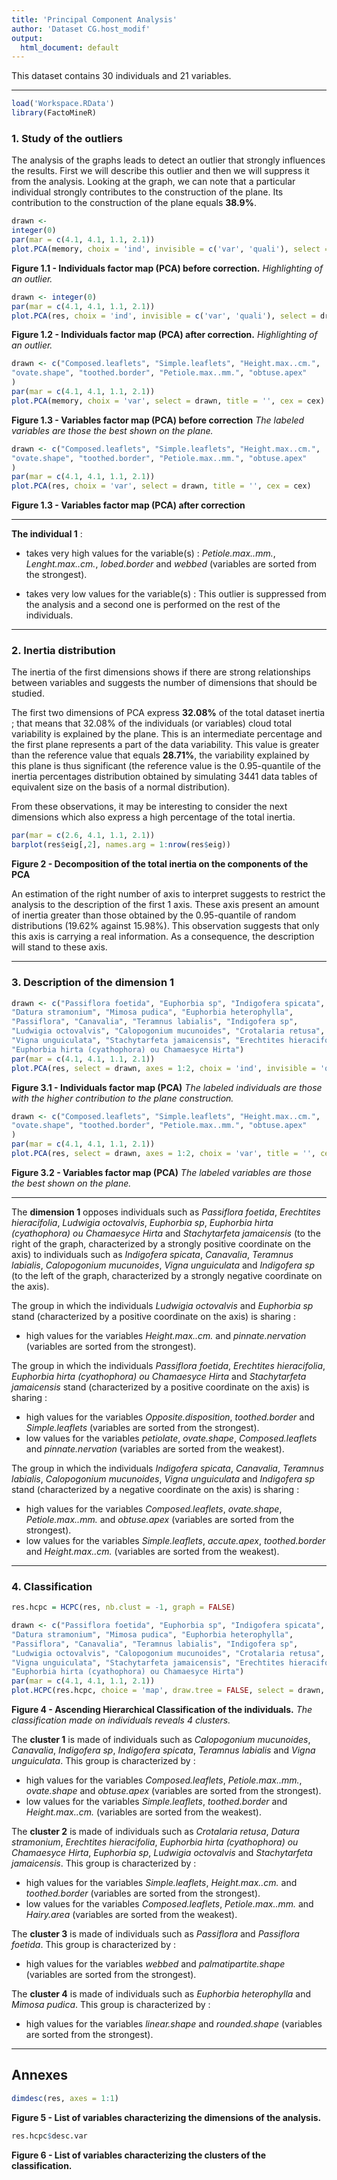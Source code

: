 ```yaml
---
title: 'Principal Component Analysis'
author: 'Dataset CG.host_modif'
output:
  html_document: default
---
```

This dataset contains 30 individuals and 21 variables.

- - -

```r
load('Workspace.RData')
library(FactoMineR)
```
### 1. Study of the outliers
The analysis of the graphs leads to detect an outlier that strongly influences the results. First we will describe this outlier and then we will suppress it from the analysis.
Looking at the graph, we can note that a particular individual strongly contributes to the construction of the plane. Its contribution to the construction of the plane equals **38.9%**.

```r
drawn <-
integer(0)
par(mar = c(4.1, 4.1, 1.1, 2.1))
plot.PCA(memory, choix = 'ind', invisible = c('var', 'quali'), select = drawn, title = '', cex = cex)
```

**Figure 1.1 - Individuals factor map (PCA) before correction.** 
*Highlighting of an outlier.* 

```r
drawn <- integer(0)
par(mar = c(4.1, 4.1, 1.1, 2.1))
plot.PCA(res, choix = 'ind', invisible = c('var', 'quali'), select = drawn, title = '', cex = cex)
```

**Figure 1.2 - Individuals factor map (PCA) after correction.** 
*Highlighting of an outlier.* 

```r
drawn <- c("Composed.leaflets", "Simple.leaflets", "Height.max..cm.", 
"ovate.shape", "toothed.border", "Petiole.max..mm.", "obtuse.apex"
)
par(mar = c(4.1, 4.1, 1.1, 2.1))
plot.PCA(memory, choix = 'var', select = drawn, title = '', cex = cex)
```

**Figure 1.3 - Variables factor map (PCA) before correction**
*The labeled variables are those the best shown on the plane.*

```r
drawn <- c("Composed.leaflets", "Simple.leaflets", "Height.max..cm.", 
"ovate.shape", "toothed.border", "Petiole.max..mm.", "obtuse.apex"
)
par(mar = c(4.1, 4.1, 1.1, 2.1))
plot.PCA(res, choix = 'var', select = drawn, title = '', cex = cex)
```

**Figure 1.3 - Variables factor map (PCA) after correction**

- - -

**The individual 1** :

- takes very high values for the variable(s) :
*Petiole.max..mm.*, *Lenght.max..cm.*, *lobed.border* and *webbed* (variables are sorted from the strongest).

- takes very low values for the variable(s) :
This outlier is suppressed from the analysis and a second one is performed on the rest of the individuals.

- - -

### 2. Inertia distribution
The inertia of the first dimensions shows if there are strong relationships between variables and suggests the number of dimensions that should be studied.

The first two dimensions of PCA express **32.08%** of the total dataset inertia ; that means that 32.08% of the individuals (or variables) cloud total variability is explained by the plane.
This is an intermediate percentage and the first plane represents a part of the data variability.
This value is greater than the reference value that equals **28.71%**, the variability explained by this plane is thus significant
(the reference value is the 0.95-quantile of the inertia percentages distribution obtained by simulating 3441 data tables of equivalent size on the basis of a normal distribution).

From these observations, it may be interesting to consider the next dimensions which also express a high percentage of the total inertia.

```r
par(mar = c(2.6, 4.1, 1.1, 2.1))
barplot(res$eig[,2], names.arg = 1:nrow(res$eig))
```

**Figure 2 - Decomposition of the total inertia on the components of the PCA**

An estimation of the right number of axis to interpret suggests to restrict the analysis to the description of the first 1 axis.
These axis present an amount of inertia greater than those obtained by the 0.95-quantile of random distributions (19.62% against 15.98%).
This observation suggests that only this axis is carrying a real information.
As a consequence, the description will stand to these axis.

- - -

### 3. Description of the dimension 1

```r
drawn <- c("Passiflora foetida", "Euphorbia sp", "Indigofera spicata", 
"Datura stramonium", "Mimosa pudica", "Euphorbia heterophylla", 
"Passiflora", "Canavalia", "Teramnus labialis", "Indigofera sp", 
"Ludwigia octovalvis", "Calopogonium mucunoides", "Crotalaria retusa", 
"Vigna unguiculata", "Stachytarfeta jamaicensis", "Erechtites hieracifolia", 
"Euphorbia hirta (cyathophora) ou Chamaesyce Hirta")
par(mar = c(4.1, 4.1, 1.1, 2.1))
plot.PCA(res, select = drawn, axes = 1:2, choix = 'ind', invisible = 'quali', title = '', cex = cex)
```

**Figure 3.1 - Individuals factor map (PCA)**
*The labeled individuals are those with the higher contribution to the plane construction.*

```r
drawn <- c("Composed.leaflets", "Simple.leaflets", "Height.max..cm.", 
"ovate.shape", "toothed.border", "Petiole.max..mm.", "obtuse.apex"
)
par(mar = c(4.1, 4.1, 1.1, 2.1))
plot.PCA(res, select = drawn, axes = 1:2, choix = 'var', title = '', cex = cex)
```

**Figure 3.2 - Variables factor map (PCA)**
*The labeled variables are those the best shown on the plane.*

* * *

The **dimension 1** opposes individuals such as *Passiflora foetida*, *Erechtites hieracifolia*, *Ludwigia octovalvis*, *Euphorbia sp*, *Euphorbia hirta (cyathophora) ou Chamaesyce Hirta* and *Stachytarfeta jamaicensis* (to the right of the graph, characterized by a strongly positive coordinate on the axis)
to individuals such as *Indigofera spicata*, *Canavalia*, *Teramnus labialis*, *Calopogonium mucunoides*, *Vigna unguiculata* and *Indigofera sp* (to the left of the graph, characterized by a strongly negative coordinate on the axis).

The group in which the individuals *Ludwigia octovalvis* and *Euphorbia sp* stand (characterized by a positive coordinate on the axis) is sharing :

- high values for the variables *Height.max..cm.* and *pinnate.nervation* (variables are sorted from the strongest).

The group in which the individuals *Passiflora foetida*, *Erechtites hieracifolia*, *Euphorbia hirta (cyathophora) ou Chamaesyce Hirta* and *Stachytarfeta jamaicensis* stand (characterized by a positive coordinate on the axis) is sharing :

- high values for the variables *Opposite.disposition*, *toothed.border* and *Simple.leaflets* (variables are sorted from the strongest).
- low values for the variables *petiolate*, *ovate.shape*, *Composed.leaflets* and *pinnate.nervation* (variables are sorted from the weakest).

The group in which the individuals *Indigofera spicata*, *Canavalia*, *Teramnus labialis*, *Calopogonium mucunoides*, *Vigna unguiculata* and *Indigofera sp* stand (characterized by a negative coordinate on the axis) is sharing :

- high values for the variables *Composed.leaflets*, *ovate.shape*, *Petiole.max..mm.* and *obtuse.apex* (variables are sorted from the strongest).
- low values for the variables *Simple.leaflets*, *accute.apex*, *toothed.border* and *Height.max..cm.* (variables are sorted from the weakest).


- - -

### 4. Classification

```r
res.hcpc = HCPC(res, nb.clust = -1, graph = FALSE)
```

```r
drawn <- c("Passiflora foetida", "Euphorbia sp", "Indigofera spicata", 
"Datura stramonium", "Mimosa pudica", "Euphorbia heterophylla", 
"Passiflora", "Canavalia", "Teramnus labialis", "Indigofera sp", 
"Ludwigia octovalvis", "Calopogonium mucunoides", "Crotalaria retusa", 
"Vigna unguiculata", "Stachytarfeta jamaicensis", "Erechtites hieracifolia", 
"Euphorbia hirta (cyathophora) ou Chamaesyce Hirta")
par(mar = c(4.1, 4.1, 1.1, 2.1))
plot.HCPC(res.hcpc, choice = 'map', draw.tree = FALSE, select = drawn, title = '')
```

**Figure 4 - Ascending Hierarchical Classification of the individuals.**
*The classification made on individuals reveals 4 clusters.*


The **cluster 1** is made of individuals such as *Calopogonium mucunoides*, *Canavalia*, *Indigofera sp*, *Indigofera spicata*, *Teramnus labialis* and *Vigna unguiculata*. This group is characterized by :

- high values for the variables *Composed.leaflets*, *Petiole.max..mm.*, *ovate.shape* and *obtuse.apex* (variables are sorted from the strongest).
- low values for the variables *Simple.leaflets*, *toothed.border* and *Height.max..cm.* (variables are sorted from the weakest).

The **cluster 2** is made of individuals such as *Crotalaria retusa*, *Datura stramonium*, *Erechtites hieracifolia*, *Euphorbia hirta (cyathophora) ou Chamaesyce Hirta*, *Euphorbia sp*, *Ludwigia octovalvis* and *Stachytarfeta jamaicensis*. This group is characterized by :

- high values for the variables *Simple.leaflets*, *Height.max..cm.* and *toothed.border* (variables are sorted from the strongest).
- low values for the variables *Composed.leaflets*, *Petiole.max..mm.* and *Hairy.area* (variables are sorted from the weakest).

The **cluster 3** is made of individuals such as *Passiflora* and *Passiflora foetida*. This group is characterized by :

- high values for the variables *webbed* and *palmatipartite.shape* (variables are sorted from the strongest).

The **cluster 4** is made of individuals such as *Euphorbia heterophylla* and *Mimosa pudica*. This group is characterized by :

- high values for the variables *linear.shape* and *rounded.shape* (variables are sorted from the strongest).

- - -

## Annexes
```r
dimdesc(res, axes = 1:1)
```
**Figure 5 - List of variables characterizing the dimensions of the analysis.**



```r
res.hcpc$desc.var
```
**Figure 6 - List of variables characterizing the clusters of the classification.**


